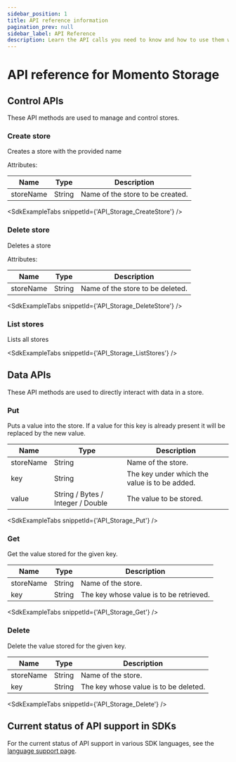 ```yaml
---
sidebar_position: 1
title: API reference information
pagination_prev: null
sidebar_label: API Reference
description: Learn the API calls you need to know and how to use them with Momento Storage.
---
```



# API reference for Momento Storage

## Control APIs

These API methods are used to manage and control stores.

### Create store

Creates a store with the provided name

Attributes:

| Name      | Type   | Description                      |
| --------- | ------ | -------------------------------- |
| storeName | String | Name of the store to be created. |

<SdkExampleTabs snippetId={'API_Storage_CreateStore'} />

### Delete store

Deletes a store

Attributes:

| Name      | Type   | Description                      |
| --------- | ------ | -------------------------------- |
| storeName | String | Name of the store to be deleted. |

<SdkExampleTabs snippetId={'API_Storage_DeleteStore'} />

### List stores

Lists all stores

<SdkExampleTabs snippetId={'API_Storage_ListStores'} />

## Data APIs

These API methods are used to directly interact with data in a store.

### Put

Puts a value into the store. If a value for this key is already present it will be replaced by the new value.

| Name       | Type                              | Description                                   |
|------------|-----------------------------------|-----------------------------------------------|
| storeName  | String                            | Name of the store.                            |
| key        | String                            | The key under which the value is to be added. |
| value      | String / Bytes / Integer / Double | The value to be stored.                       |

<SdkExampleTabs snippetId={'API_Storage_Put'} />

### Get

Get the value stored for the given key.

| Name      | Type   | Description                             |
|-----------|--------|-----------------------------------------|
| storeName | String | Name of the store.                      |
| key       | String | The key whose value is to be retrieved. |

<SdkExampleTabs snippetId={'API_Storage_Get'} />

### Delete

Delete the value stored for the given key.

| Name      | Type   | Description                           |
|-----------|--------|---------------------------------------|
| storeName | String | Name of the store.                    |
| key       | String | The key whose value is to be deleted. |

<SdkExampleTabs snippetId={'API_Storage_Delete'} />


## Current status of API support in SDKs

For the current status of API support in various SDK languages, see the [language support page](./language-support.md).
